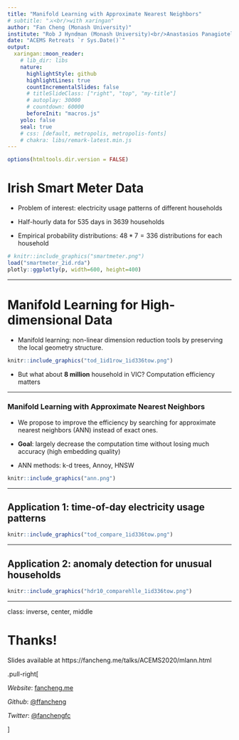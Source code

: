 ```yaml
---
title: "Manifold Learning with Approximate Nearest Neighbors"
# subtitle: "⚔<br/>with xaringan"
author: "Fan Cheng (Monash University)"
institute: "Rob J Hyndman (Monash University)<br/>Anastasios Panagiotelis (University of Sydney)"
date: "ACEMS Retreats `r Sys.Date()`"
output:
  xaringan::moon_reader:
    # lib_dir: libs
    nature:
      highlightStyle: github
      highlightLines: true
      countIncrementalSlides: false
      # titleSlideClass: ["right", "top", "my-title"]
      # autoplay: 30000
      # countdown: 60000
      beforeInit: "macros.js"
    yolo: false
    seal: true
    # css: [default, metropolis, metropolis-fonts]
    # chakra: libs/remark-latest.min.js
---
```



```r
options(htmltools.dir.version = FALSE)
```


# Irish Smart Meter Data

- Problem of interest: electricity usage patterns of different households

- Half-hourly data for 535 days in 3639 households

- Empirical probability distributions: $48*7=336$ distributions for each household


```r
# knitr::include_graphics("smartmeter.png")
load("smartmeter_2id.rda")
plotly::ggplotly(p, width=600, height=400)
```




---

# Manifold Learning for High-dimensional Data

- Manifold learning: non-linear dimension reduction tools by preserving the local geometry structure. 

```r
knitr::include_graphics("tod_1id1row_1id336tow.png")
```

- But what about **8 million** household in VIC? Computation efficiency matters

---

### Manifold Learning with Approximate Nearest Neighbors

- We propose to improve the efficiency by searching for approximate nearest neighbors (ANN) instead of exact ones. 

- **Goal**: largely decrease the computation time without losing much accuracy (high embedding quality)

- ANN methods: k-d trees, Annoy, HNSW

```r
knitr::include_graphics("ann.png")
```


---

## Application 1: time-of-day electricity usage patterns

```r
knitr::include_graphics("tod_compare_1id336tow.png")
```

---

## Application 2: anomaly detection for unusual households

```r
knitr::include_graphics("hdr10_comparehlle_1id336tow.png")
```

---

class: inverse, center, middle

# Thanks!

Slides available at https://fancheng.me/talks/ACEMS2020/mlann.html

.pull-right[

*Website*: [fancheng.me](https://fancheng.me)

*Github*: [@ffancheng](https://github.com/ffancheng)

*Twitter*: [@fanchengfc](https://twitter.com/fanchengfc)

]



